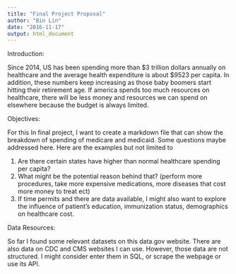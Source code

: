 ---
title: "Final Project Proposal"
author: "Bin Lin"
date: "2016-11-17"
output: html_document
---

Introduction:

Since 2014, US has been spending more than $3 trillion dollars annually on healthcare and the average health expenditure is about $9523 per capita. In addition, these numbers keep increasing as those baby boomers start hitting their retirement age. If america spends too much resources on healthcare, there will be less money and resources we can spend on elsewhere because the budget is always limited. 


Objectives:

For this In final project, I want to create a markdown file that can show the breakdown of spending of medicare and medicaid. Some questions maybe addressed here. Here are the examples but not limited to

1. Are there certain states have higher than normal healthcare spending per capita?
2. What might be the potential reason behind that? (perform more procedures, take more expensive medications, more diseases that cost more money to treat ect)
3. If time permits and there are data available, I might also want to explore the influence of patient's education, immunization status, demographics on healthcare cost.



Data Resources:

So far I found some relevant datasets on this data.gov website. There are also data on CDC and CMS websites I can use. However, those data are not structured. I might consider enter them in SQL, or scrape the webpage or use its API.